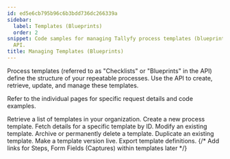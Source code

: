 ```yaml
---
id: ed5e6cb795b96c6b3bdd736dc266339a
sidebar:
  label: Templates (Blueprints)
  order: 2
snippet: Code samples for managing Tallyfy process templates (blueprints) via the
  API.
title: Managing Templates (Blueprints)
---
```


Process templates (referred to as "Checklists" or "Blueprints" in the API) define the structure of your repeatable processes. Use the API to create, retrieve, update, and manage these templates.

Refer to the individual pages for specific request details and code examples.


<CardGrid>
<LinkTitleCard header="<b>List templates</b>" href="./list-templates/"> Retrieve a list of templates in your organization. </LinkTitleCard>
<LinkTitleCard header="<b>Create template</b>" href="./create-template/"> Create a new process template. </LinkTitleCard>
<LinkTitleCard header="<b>Get template</b>" href="./get-template/"> Fetch details for a specific template by ID. </LinkTitleCard>
<LinkTitleCard header="<b>Update template</b>" href="./update-template/"> Modify an existing template. </LinkTitleCard>
<LinkTitleCard header="<b>Archive/Delete template</b>" href="./delete-archive-template/"> Archive or permanently delete a template. </LinkTitleCard>
<LinkTitleCard header="<b>Clone template</b>" href="./clone-template/"> Duplicate an existing template. </LinkTitleCard>
<LinkTitleCard header="<b>Publish template</b>" href="./publish-template/"> Make a template version live. </LinkTitleCard>
<LinkTitleCard header="<b>Export template</b>" href="./export-template/"> Export template definitions. </LinkTitleCard>
{/* Add links for Steps, Form Fields (Captures) within templates later */}
</CardGrid>